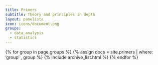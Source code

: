```yaml
---
title: Primers
subtitle: Theory and principles in depth
layout: panelista
icon: icons/document.png
groups:
  - data_analysis
  - statistics
---
```


{% for group in page.groups %}
  {% assign docs = site.primers | where: 'group' , group %}
  {% include archive_list.html %}
{% endfor %}
